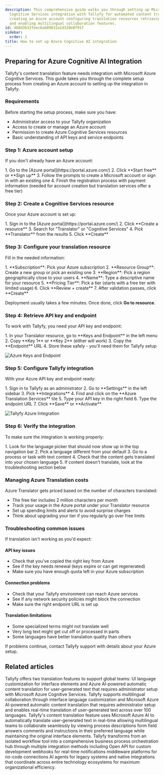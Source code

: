 ```yaml
---
description: This comprehensive guide walks you through setting up Microsoft Azure
  Cognitive Services integration with Tallyfy for automated content translation including
  creating an Azure account configuring translation resources retrieving API credentials
  and enabling multilingual collaboration features.
id: 468d3b32feec6ab89032a1d320e8f91f
sidebar:
  order: 1
title: How to set up Azure Cognitive AI integration
---
```



## Preparing for Azure Cognitive AI Integration

Tallyfy's content translation feature needs integration with Microsoft Azure Cognitive Services. This guide takes you through the complete setup process from creating an Azure account to setting up the integration in Tallyfy.

### Requirements

Before starting the setup process, make sure you have:

- Administrator access to your Tallyfy organization
- Access to create or manage an Azure account
- Permission to create Azure Cognitive Services resources
- Basic understanding of API keys and service endpoints

### Step 1: Azure account setup

If you don't already have an Azure account:

<Steps>
1. Go to the [Azure portal](https://portal.azure.com/)
2. Click **Start free** or **Sign up**
3. Follow the prompts to create a Microsoft account or sign in with an existing one
4. Finish the registration process with payment information (needed for account creation but translation services offer a free tier)
</Steps>

### Step 2: Create a Cognitive Services resource

Once your Azure account is set up:

<Steps>
1. Sign in to the [Azure portal](https://portal.azure.com/)
2. Click **Create a resource**
3. Search for "Translator" or "Cognitive Services"
4. Pick **Translator** from the results
5. Click **Create**
</Steps>

### Step 3: Configure your translation resource

Fill in the needed information:

<Steps>
1. **Subscription**: Pick your Azure subscription
2. **Resource Group**: Create a new group or pick an existing one
3. **Region**: Pick a region geographically close to your users
4. **Name**: Type a descriptive name for your resource
5. **Pricing Tier**: Pick a tier (starts with a free tier with limited usage)
6. Click **Review + create**
7. After validation passes, click **Create**
</Steps>

Deployment usually takes a few minutes. Once done, click **Go to resource**.

### Step 4: Retrieve API key and endpoint

To work with Tallyfy, you need your API key and endpoint:

<Steps>
1. In your Translator resource, go to **Keys and Endpoint** in the left menu
2. Copy **Key 1** or **Key 2** (either will work)
3. Copy the **Endpoint** URL
4. Store these safely - you'll need them for Tallyfy setup
</Steps>

![Azure Keys and Endpoint](https://screenshots.tallyfy.com/tallyfy%2Fpro%2Fdesktop-light-azure-keys-endpoint.png)

### Step 5: Configure Tallyfy integration

With your Azure API key and endpoint ready:

<Steps>
1. Sign in to Tallyfy as an administrator
2. Go to **Settings** in the left sidebar
3. Pick **Integrations**
4. Find and click on the **Azure Translation Services** tile
5. Type your API key in the right field
6. Type the endpoint URL
7. Click **Save** or **Activate**
</Steps>

![Tallyfy Azure Integration](https://screenshots.tallyfy.com/tallyfy%2Fpro%2Fdesktop-light-azure-integration-setup.png)

### Step 6: Verify the integration

To make sure the integration is working properly:

<Steps>
1. Look for the language picker that should now show up in the top navigation bar
2. Pick a language different from your default
3. Go to a process or task with text content
4. Check that the content gets translated into your chosen language
5. If content doesn't translate, look at the troubleshooting section below
</Steps>

### Managing Azure Translation costs

Azure Translator gets priced based on the number of characters translated:

- The free tier includes 2 million characters per month
- Track your usage in the Azure portal under your Translator resource
- Set up spending limits and alerts to avoid surprise charges
- Think about upgrading your tier if you regularly go over free limits

### Troubleshooting common issues

If translation isn't working as you'd expect:

#### API key issues

- Check that you've copied the right key from Azure
- See if the key needs renewal (keys expire or can get regenerated)
- Make sure you have enough quota left in your Azure subscription

#### Connection problems

- Check that your Tallyfy environment can reach Azure services
- See if any network security policies might block the connection
- Make sure the right endpoint URL is set up

#### Translation limitations

- Some specialized terms might not translate well
- Very long text might get cut off or processed in parts
- Some languages have better translation quality than others

If problems continue, contact Tallyfy support with details about your Azure setup.


## Related articles
<CardGrid>
<LinkTitleCard header="<b>Integrations > Azure Translation Services</b>" href="/products/pro/integrations/azure-translation/" > Tallyfy offers two translation features to support global teams: UI language customization for interface elements and Azure AI-powered automatic content translation for user-generated text that requires administrator setup with Microsoft Azure Cognitive Services. </LinkTitleCard>
<LinkTitleCard header="<b>Miscellaneous > Translate content</b>" href="/products/pro/miscellaneous/how-can-i-translate-content-in-tallyfy/" > Tallyfy supports multilingual collaboration through interface language customization and Microsoft Azure AI-powered automatic content translation that requires administrator setup and enables real-time translation of user-generated text across over 100 languages. </LinkTitleCard>
<LinkTitleCard header="<b>Azure Translation > How to use content translation</b>" href="/products/pro/integrations/azure-translation/how-to-use-content-translation/" > Tallyfy's content translation feature uses Microsoft Azure AI to automatically translate user-generated text in real-time allowing multilingual teams to collaborate seamlessly by viewing process descriptions form field answers comments and instructions in their preferred language while maintaining the original interface elements. </LinkTitleCard>
<LinkTitleCard header="<b>Pro > Integrations</b>" href="/products/pro/integrations/" > Tallyfy transforms from an isolated workflow tool into a comprehensive business process orchestration hub through multiple integration methods including Open API for custom development webhooks for real-time notifications middleware platforms for no-code connections AI agents for legacy systems and native integrations that coordinate across entire technology ecosystems for maximum organizational efficiency. </LinkTitleCard>
</CardGrid>
